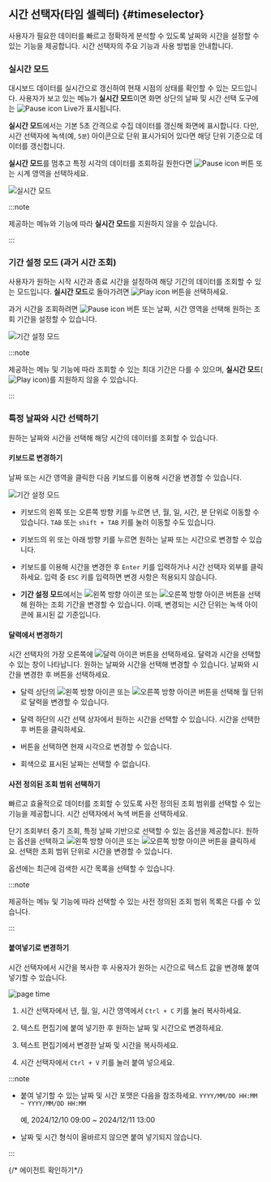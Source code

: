 ## 시간 선택자(타임 셀렉터) {#timeselector}

사용자가 필요한 데이터를 빠르고 정확하게 분석할 수 있도록 날짜와 시간을 설정할 수 있는 기능을 제공합니다. 시간 선택자의 주요 기능과 사용 방법을 안내합니다.

### 실시간 모드

대시보드 데이터를 실시간으로 갱신하여 현재 시점의 상태를 확인할 수 있는 모드입니다. 사용자가 보고 있는 메뉴가 **실시간 모드**이면 화면 상단의 날짜 및 시간 선택 도구에는 ![Pause icon](/img/ic-pause-green.svg) <UI>Live</UI>가 표시됩니다. 

<ImgLang img="common-ui/ui-timeselector-live.png" desc="실시간 모드" />

**실시간 모드**에서는 기본 5초 간격으로 수집 데이터를 갱신해 화면에 표시합니다. 다만, 시간 선택자에 녹색(예, <code className="time">5분</code>) 아이콘으로 단위 표시가되어 있다면 해당 단위 기준으로 데이터를 갱신합니다.

**실시간 모드**를 멈추고 특정 시각의 데이터를 조회하길 원한다면 ![Pause icon](/img/ic-pause-green.svg) 버튼 또는 시계 영역을 선택하세요.

![실시간 모드](/img/common-ui/ui-timeselector-live2specific.gif)

:::note

제공하는 메뉴와 기능에 따라 **실시간 모드**를 지원하지 않을 수 있습니다.

:::

### 기간 설정 모드 (과거 시간 조회)

사용자가 원하는 시작 시간과 종료 시간을 설정하여 해당 기간의 데이터를 조회할 수 있는 모드입니다. **실시간 모드**로 돌아가려면 ![Play icon](/img/ic-play-grn.svg) 버튼을 선택하세요.

<ImgLang img="common-ui/ui-timeselector-timerange.png" desc="기간 설정 모드" />

과거 시간을 조회하려면 ![Pause icon](/img/ic-pause-green.svg) 버튼 또는 날짜, 시간 영역을 선택해 원하는 조회 기간을 설정할 수 있습니다.

![기간 설정 모드](/img/common-ui/ui-timeselector-timerange-mov.gif)

:::note

제공하는 메뉴 및 기능에 따라 조회할 수 있는 최대 기간은 다를 수 있으며, **실시간 모드**(![Play icon](/img/ic-play-grn.svg))를 지원하지 않을 수 있습니다.

:::


### 특정 날짜와 시간 선택하기

원하는 날짜와 시간을 선택해 해당 시간의 데이터를 조회할 수 있습니다.

#### 키보드로 변경하기

날짜 또는 시간 영역을 클릭한 다음 키보드를 이용해 시간을 변경할 수 있습니다.

![기간 설정 모드](/img/common-ui/ui-timeselector-timerange-mov.gif)

* 키보드의 왼쪽 또는 오른쪽 방향 키를 누르면 년, 월, 일, 시간, 분 단위로 이동할 수 있습니다. `TAB` 또는 `shift + TAB` 키를 눌러 이동할 수도 있습니다.

* 키보드의 위 또는 아래 방향 키를 누르면 원하는 날짜 또는 시간으로 변경할 수 있습니다.

* 키보드를 이용해 시간을 변경한 후 `Enter` 키를 입력하거나 시간 선택자 외부를 클릭하세요. 입력 중 `ESC` 키를 입력하면 변경 사항은 적용되지 않습니다.

* **기간 설정 모드**에서는 ![왼쪽 방향 아이콘](/img/left-arrow.svg) 또는 ![오른쪽 방향 아이콘](/img/right-arrow.svg) 버튼을 선택해 원하는 조회 기간을 변경할 수 있습니다. 이때, 변경되는 시간 단위는 녹색 아이콘에 표시된 값 기준입니다.

#### 달력에서 변경하기

시간 선택자의 가장 오른쪽에 ![달력 아이콘](/img/ic-start-date.svg) 버튼을 선택하세요. 달력과 시간을 선택할 수 있는 창이 나타납니다. 원하는 날짜와 시간을 선택해 변경할 수 있습니다. 날짜와 시간을 변경한 후 <Cmdname sid="BTN06053" className="uitext" /> 버튼을 선택하세요.

<ImgLang img="common-ui/ui-timeselector-date-picker.png" desc="Date picker" />

* 달력 상단의 ![왼쪽 방향 아이콘](/img/left-arrow.svg) 또는 ![오른쪽 방향 아이콘](/img/right-arrow.svg) 버튼을 선택해 월 단위로 달력을 변경할 수 있습니다.

* 달력 하단의 시간 선택 상자에서 원하는 시간을 선택할 수 있습니다. 시간을 선택한 후 <Cmdname sid="BTN06053" className="uitext" /> 버튼을 클릭하세요.

* <Cmdname sid="TTL07425" className="uitext" /> 버튼을 선택하면 현재 시각으로 변경할 수 있습니다.

* 회색으로 표시된 날짜는 선택할 수 없습니다.

#### 사전 정의된 조회 범위 선택하기

빠르고 효율적으로 데이터를 조회할 수 있도록 사전 정의된 조회 범위를 선택할 수 있는 기능을 제공합니다. 시간 선택자에서 녹색 버튼을 선택하세요.

<ImgLang img="common-ui/ui-timeselector-select-custom.png" desc="Time selector" />

단기 조회부터 중기 조회, 특정 날짜 기반으로 선택할 수 있는 옵션을 제공합니다. 원하는 옵션을 선택하고 ![왼쪽 방향 아이콘](/img/left-arrow.svg) 또는 ![오른쪽 방향 아이콘](/img/right-arrow.svg) 버튼을 클릭하세요. 선택한 조회 범위 단위로 시간을 변경할 수 있습니다.

<Cmdname sid="recent_time_history" className="uitext" /> 옵션에는 최근에 검색한 시간 목록을 선택할 수 있습니다.

:::note

제공하는 메뉴 및 기능에 따라 선택할 수 있는 사전 정의된 조회 범위 목록은 다를 수 있습니다.

:::

#### 붙여넣기로 변경하기

시간 선택자에서 시간을 복사한 후 사용자가 원하는 시간으로 텍스트 값을 변경해 붙여넣기할 수 있습니다.

![page time](/img/common-ui/ui-timeselector-paste.gif)

1. 시간 선택자에서 년, 월, 일, 시간 영역에서 `Ctrl + C` 키를 눌러 복사하세요. 

1. 텍스트 편집기에 붙여 넣기한 후 원하는 날짜 및 시간으로 변경하세요.

1. 텍스트 편집기에서 변경한 날짜 및 시간을 복사하세요.

1. 시간 선택자에서 `Ctrl + V` 키를 눌러 붙여 넣으세요.

:::note

* 붙여 넣기할 수 있는 날짜 및 시간 포맷은 다음을 참조하세요. `YYYY/MM/DD HH:MM ~ YYYY/MM/DD HH:MM`

  예, 2024/12/10 09:00 ~ 2024/12/11 13:00

* 날짜 및 시간 형식이 올바르지 않으면 붙여 넣기되지 않습니다.

:::

{/* 에이전트 확인하기*/}

<Apmdashboardcheckagent /> 